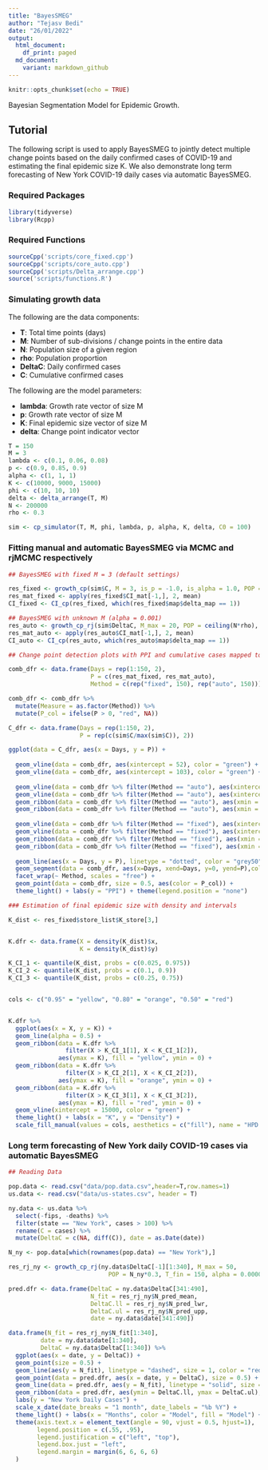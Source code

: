 ```yaml
---
title: "BayesSMEG"
author: "Tejasv Bedi"
date: "26/01/2022"
output:
  html_document:
    df_print: paged
  md_document:
    variant: markdown_github
---
```


```r
knitr::opts_chunk$set(echo = TRUE)
```

Bayesian Segmentation Model for Epidemic Growth. 

## Tutorial

The following script is used to apply BayesSMEG to jointly detect multiple change points based on the daily confirmed cases of COVID-19 and estimating the final epidemic size K. We also demonstrate long term forecasting of New York COVID-19 daily cases via automatic BayesSMEG.

### Required Packages

```r
library(tidyverse)
library(Rcpp)
```

### Required Functions

```r
sourceCpp('scripts/core_fixed.cpp')
sourceCpp('scripts/core_auto.cpp')
sourceCpp('scripts/Delta_arrange.cpp')
source('scripts/functions.R')
```


### Simulating growth data

The following are the data components:

* **T**: Total time points (days)
* **M**: Number of sub-divisions / change points in the entire data
* **N**: Population size of a given region
* **rho**: Population proportion
* **DeltaC**: Daily confirmed cases
* **C**: Cumulative confirmed cases

The following are the model parameters:

* **lambda**: Growth rate vector of size M
* **p**: Growth rate vector of size M
* **K**: Final epidemic size vector of size M
* **delta**: Change point indicator vector


```r
T = 150
M = 3
lambda <- c(0.1, 0.06, 0.08)
p <- c(0.9, 0.85, 0.9)
alpha <- c(1, 1, 1)
K <- c(10000, 9000, 15000)
phi <- c(10, 10, 10)
delta <- delta_arrange(T, M)
N <- 200000
rho <- 0.3

sim <- cp_simulator(T, M, phi, lambda, p, alpha, K, delta, C0 = 100)

```

### Fitting manual and automatic BayesSMEG via MCMC and rjMCMC respectively

```r
## BayesSMEG with fixed M = 3 (default settings)

res_fixed <- growth_cp(sim$C, M = 3, is_p = -1.0, is_alpha = 1.0, POP = ceiling(N*rho), T_fin = 0, w = c(0.2, 0.4, 0.4), store = T)
res_mat_fixed <- apply(res_fixed$CI_mat[-1,], 2, mean)
CI_fixed <- CI_cp(res_fixed, which(res_fixed$map$delta_map == 1))

## BayesSMEG with unknown M (alpha = 0.001)
res_auto <- growth_cp_rj(sim$DeltaC, M_max = 20, POP = ceiling(N*rho), T_fin = 0, alpha = 0.001, store = T)
res_mat_auto <- apply(res_auto$CI_mat[-1,], 2, mean)
CI_auto <- CI_cp(res_auto, which(res_auto$map$delta_map == 1))

## Change point detection plots with PPI and cumulative cases mapped together

comb_dfr <- data.frame(Days = rep(1:150, 2),
                       P = c(res_mat_fixed, res_mat_auto),
                       Method = c(rep("fixed", 150), rep("auto", 150)))

comb_dfr <- comb_dfr %>%
  mutate(Measure = as.factor(Method)) %>%
  mutate(P_col = ifelse(P > 0, "red", NA))

C_dfr <- data.frame(Days = rep(1:150, 2),
                    P = rep(c(sim$C/max(sim$C)), 2))

ggplot(data = C_dfr, aes(x = Days, y = P)) +
  
  geom_vline(data = comb_dfr, aes(xintercept = 52), color = "green") +
  geom_vline(data = comb_dfr, aes(xintercept = 103), color = "green") +
  
  geom_vline(data = comb_dfr %>% filter(Method == "auto"), aes(xintercept = CI_auto[1,1]), color = "orange", linetype = "dashed") +
  geom_vline(data = comb_dfr %>% filter(Method == "auto"), aes(xintercept = CI_auto[2,1]), color = "orange", linetype = "dashed") +
  geom_ribbon(data = comb_dfr %>% filter(Method == "auto"), aes(xmin = CI_auto[1,2], xmax = CI_auto[1,3]), fill = "orange", alpha = 0.3) +
  geom_ribbon(data = comb_dfr %>% filter(Method == "auto"), aes(xmin = CI_auto[2,2], xmax = CI_auto[2,3]), fill = "orange", alpha = 0.3) +
  
  geom_vline(data = comb_dfr %>% filter(Method == "fixed"), aes(xintercept = CI_fixed[1,1]), color = "red", linetype = "dashed") +
  geom_vline(data = comb_dfr %>% filter(Method == "fixed"), aes(xintercept = CI_fixed[2,1]), color = "red", linetype = "dashed") +
  geom_ribbon(data = comb_dfr %>% filter(Method == "fixed"), aes(xmin = CI_fixed[1,2], xmax = CI_fixed[1,3]), fill = "red", alpha = 0.3) +
  geom_ribbon(data = comb_dfr %>% filter(Method == "fixed"), aes(xmin = CI_fixed[2,2], xmax = CI_fixed[2,3]), fill = "red", alpha = 0.3) +
  
  geom_line(aes(x = Days, y = P), linetype = "dotted", color = "grey50") +
  geom_segment(data = comb_dfr, aes(x=Days, xend=Days, y=0, yend=P),color = "black") +
  facet_wrap(~ Method, scales = "free") +
  geom_point(data = comb_dfr, size = 0.5, aes(color = P_col)) +
  theme_light() + labs(y = "PPI") + theme(legend.position = "none")

### Estimation of final epidemic size with density and intervals

K_dist <- res_fixed$store_list$K_store[3,]


K.dfr <- data.frame(X = density(K_dist)$x,
                    K = density(K_dist)$y)

K_CI_1 <- quantile(K_dist, probs = c(0.025, 0.975))
K_CI_2 <- quantile(K_dist, probs = c(0.1, 0.9))
K_CI_3 <- quantile(K_dist, probs = c(0.25, 0.75))


cols <- c("0.95" = "yellow", "0.80" = "orange", "0.50" = "red")


K.dfr %>%
  ggplot(aes(x = X, y = K)) +
  geom_line(alpha = 0.5) +
  geom_ribbon(data = K.dfr %>% 
                filter(X > K_CI_1[1], X < K_CI_1[2]), 
              aes(ymax = K), fill = "yellow", ymin = 0) +
  geom_ribbon(data = K.dfr %>% 
                filter(X > K_CI_2[1], X < K_CI_2[2]), 
              aes(ymax = K), fill = "orange", ymin = 0) +
  geom_ribbon(data = K.dfr %>% 
                filter(X > K_CI_3[1], X < K_CI_3[2]), 
              aes(ymax = K), fill = "red", ymin = 0) +
  geom_vline(xintercept = 15000, color = "green") +
  theme_light() + labs(x = "K", y = "Density") +
  scale_fill_manual(values = cols, aesthetics = c("fill"), name = "HPD Intervals")

```

### Long term forecasting of New York daily COVID-19 cases via automatic BayesSMEG

```r

## Reading Data

pop.data <- read.csv("data/pop.data.csv",header=T,row.names=1)
us.data <- read.csv("data/us-states.csv", header = T)

ny.data <- us.data %>%
  select(-fips, -deaths) %>%
  filter(state == "New York", cases > 100) %>%
  rename(C = cases) %>%
  mutate(DeltaC = c(NA, diff(C)), date = as.Date(date))

N_ny <- pop.data[which(rownames(pop.data) == "New York"),]

res_rj_ny <- growth_cp_rj(ny.data$DeltaC[-1][1:340], M_max = 50,
                            POP = N_ny*0.3, T_fin = 150, alpha = 0.000001, store = T)

pred.dfr <- data.frame(DeltaC = ny.data$DeltaC[341:490],
                       N_fit = res_rj_ny$N_pred_mean,
                       DeltaC.ll = res_rj_ny$N_pred_lwr,
                       DeltaC.ul = res_rj_ny$N_pred_upp,
                       date = ny.data$date[341:490])

data.frame(N_fit = res_rj_ny$N_fit[1:340],
         date = ny.data$date[1:340],
         DeltaC = ny.data$DeltaC[1:340]) %>%
  ggplot(aes(x = date, y = DeltaC)) +
  geom_point(size = 0.5) + 
  geom_line(aes(y = N_fit), linetype = "dashed", size = 1, color = "red") +
  geom_point(data = pred.dfr, aes(x = date, y = DeltaC), size = 0.5) +
  geom_line(data = pred.dfr, aes(y = N_fit), linetype = "solid", size = 1, color = "red") +
  geom_ribbon(data = pred.dfr, aes(ymin = DeltaC.ll, ymax = DeltaC.ul), alpha = 0.2, fill = "red") +
  labs(y = "New York Daily Cases") +
  scale_x_date(date_breaks = "1 month", date_labels = "%b %Y") +
  theme_light() + labs(x = "Months", color = "Model", fill = "Model") + 
  theme(axis.text.x = element_text(angle = 90, vjust = 0.5, hjust=1),
        legend.position = c(.55, .95),
        legend.justification = c("left", "top"),
        legend.box.just = "left",
        legend.margin = margin(6, 6, 6, 6)
  ) 

```

